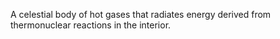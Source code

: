 A celestial body of hot gases that radiates energy derived from thermonuclear reactions in the interior.
